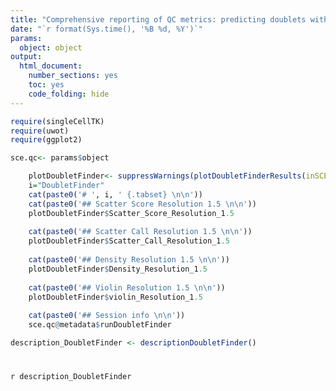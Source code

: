 ```yaml
---
title: "Comprehensive reporting of QC metrics: predicting doublets with doubletFinder"
date: "`r format(Sys.time(), '%B %d, %Y')`"
params: 
  object: object
output:
  html_document:
    number_sections: yes
    toc: yes
    code_folding: hide
---
```


```r
require(singleCellTK)
require(uwot)
require(ggplot2)
```

```r
sce.qc<- params$object
```

```r
    plotDoubletFinder<- suppressWarnings(plotDoubletFinderResults(inSCE = sce.qc, reducedDimName = "UMAP"))
    i="DoubletFinder"
    cat(paste0('# ', i, ' {.tabset} \n\n'))
    cat(paste0('## Scatter Score Resolution 1.5 \n\n'))
    plotDoubletFinder$Scatter_Score_Resolution_1.5
    
    cat(paste0('## Scatter Call Resolution 1.5 \n\n'))
    plotDoubletFinder$Scatter_Call_Resolution_1.5
    
    cat(paste0('## Density Resolution 1.5 \n\n'))
    plotDoubletFinder$Density_Resolution_1.5
   
    cat(paste0('## Violin Resolution 1.5 \n\n'))
    plotDoubletFinder$violin_Resolution_1.5
 
    cat(paste0('## Session info \n\n'))
    sce.qc@metadata$runDoubletFinder
```


```r
description_DoubletFinder <- descriptionDoubletFinder()
```

# {.unlisted .unnumbered .toc-ignore}
`r description_DoubletFinder`
